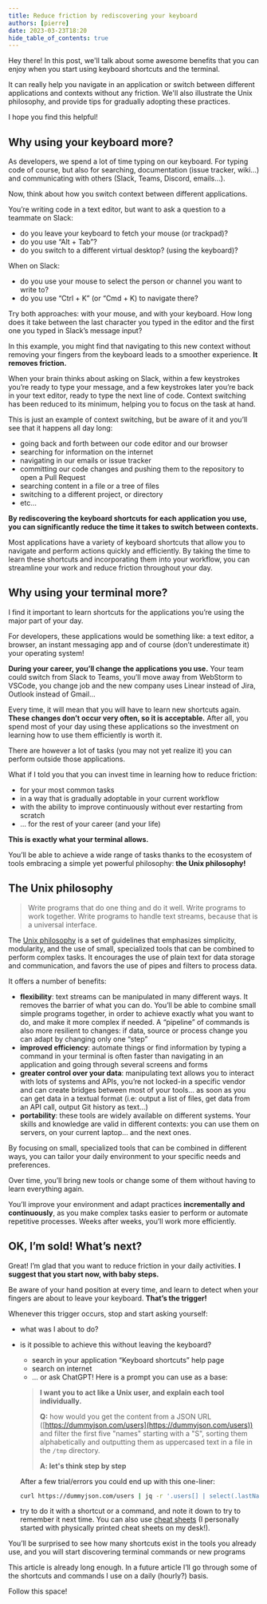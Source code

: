 ```yaml
---
title: Reduce friction by rediscovering your keyboard
authors: [pierre]
date: 2023-03-23T18:20
hide_table_of_contents: true
---
```


Hey there! In this post, we'll talk about some awesome benefits that you can enjoy when you start using keyboard shortcuts and the terminal.

It can really help you navigate in an application or switch between different applications and contexts without any friction. We'll also illustrate the Unix philosophy, and provide tips for gradually adopting these practices.

I hope you find this helpful!

<!--truncate-->

## Why using your keyboard more?

As developers, we spend a lot of time typing on our keyboard. For typing code of course, but also for searching, documentation (issue tracker, wiki…) and communicating with others (Slack, Teams, Discord, emails…).

Now, think about how you switch context between different applications.

You’re writing code in a text editor, but want to ask a question to a teammate on Slack:

- do you leave your keyboard to fetch your mouse (or trackpad)?
- do you use “Alt + Tab”?
- do you switch to a different virtual desktop? (using the keyboard)?

When on Slack:

- do you use your mouse to select the person or channel you want to write to?
- do you use “Ctrl + K” (or “Cmd + K) to navigate there?

Try both approaches: with your mouse, and with your keyboard.
How long does it take between the last character you typed in the editor and the first one you typed in Slack’s message input?

In this example, you might find that navigating to this new context without removing your fingers from the keyboard leads to a smoother experience. **It removes friction.**

When your brain thinks about asking on Slack, within a few keystrokes you’re ready to type your message, and a few keystrokes later you’re back in your text editor, ready to type the next line of code.
Context switching has been reduced to its minimum, helping you to focus on the task at hand.

This is just an example of context switching, but be aware of it and you’ll see that it happens all day long:

- going back and forth between our code editor and our browser
- searching for information on the internet
- navigating in our emails or issue tracker
- committing our code changes and pushing them to the repository to open a Pull Request
- searching content in a file or a tree of files
- switching to a different project, or directory
- etc…

**By rediscovering the keyboard shortcuts for each application you use, you can significantly reduce the time it takes to switch between contexts.**

Most applications have a variety of keyboard shortcuts that allow you to navigate and perform actions quickly and efficiently.
By taking the time to learn these shortcuts and incorporating them into your workflow, you can streamline your work and reduce friction throughout your day.

## Why using your terminal more?

I find it important to learn shortcuts for the applications you’re using the major part of your day.

For developers, these applications would be something like: a text editor, a browser, an instant messaging app and of course (don’t underestimate it) your operating system!

**During your career, you’ll change the applications you use.**
Your team could switch from Slack to Teams, you’ll move away from WebStorm to VSCode, you change job and the new company uses Linear instead of Jira, Outlook instead of Gmail…

Every time, it will mean that you will have to learn new shortcuts again. **These changes don’t occur very often, so it is acceptable.** After all, you spend most of your day using these applications so the investment on learning how to use them efficiently is worth it.

There are however a lot of tasks (you may not yet realize it) you can perform outside those applications.

What if I told you that you can invest time in learning how to reduce friction:

- for your most common tasks
- in a way that is gradually adoptable in your current workflow
- with the ability to improve continuously without ever restarting from scratch
- … for the rest of your career (and your life)

**This is exactly what your terminal allows.**

You’ll be able to achieve a wide range of tasks thanks to the ecosystem of tools embracing a simple yet powerful philosophy: **the Unix philosophy!**

## The Unix philosophy

> Write programs that do one thing and do it well.
Write programs to work together.
Write programs to handle text streams, because that is a universal interface.
>

The [Unix philosophy](https://en.wikipedia.org/wiki/Unix_philosophy) is a set of guidelines that emphasizes simplicity, modularity, and the use of small, specialized tools that can be combined to perform complex tasks.
It encourages the use of plain text for data storage and communication, and favors the use of pipes and filters to process data.

It offers a number of benefits:

- **flexibility**: text streams can be manipulated in many different ways. It removes the barrier of what you can do. You’ll be able to combine small simple programs together, in order to achieve exactly what you want to do, and make it more complex if needed. A “pipeline” of commands is also more resilient to changes: if data, source or process change you can adapt by changing only one “step”
- **improved efficiency**: automate things or find information by typing a command in your terminal is often faster than navigating in an application and going through several screens and forms
- **greater control over your data**: manipulating text allows you to interact with lots of systems and APIs, you’re not locked-in a specific vendor and can create bridges between most of your tools… as soon as you can get data in a textual format (i.e: output a list of files, get data from an API call, output Git history as text…)
- **portability**: these tools are widely available on different systems. Your skills and knowledge are valid in different contexts: you can use them on servers, on your current laptop… and the next ones.

By focusing on small, specialized tools that can be combined in different ways, you can tailor your daily environment to your specific needs and preferences.

Over time, you’ll bring new tools or change some of them without having to learn everything again.

You’ll improve your environment and adapt practices **incrementally and continuously**, as you make complex tasks easier to perform or automate repetitive processes. Weeks after weeks, you’ll work more efficiently.

## OK, I’m sold! What’s next?

Great! I’m glad that you want to reduce friction in your daily activities.
**I suggest that you start now, with baby steps.**

Be aware of your hand position at every time, and learn to detect when your fingers are about to leave your keyboard. **That’s the trigger!**

Whenever this trigger occurs, stop and start asking yourself:

- what was I about to do?
- is it possible to achieve this without leaving the keyboard?
    - search in your application “Keyboard shortcuts” help page
    - search on internet
    - … or ask ChatGPT!
    Here is a prompt you can use as a base:

    > **I want you to act like a Unix user, and explain each tool individually.**
    >
    >
    > **Q:** how would you get the content from a JSON URL ([https://dummyjson.com/users](https://dummyjson.com/users)) and filter the first five "names" starting with a "S", sorting them alphabetically and outputting them as uppercased text in a file in the `/tmp` directory.
    >
    > **A: let's think step by step**
    >

    After a few trial/errors you could end up with this one-liner:

    ```bash
    curl https://dummyjson.com/users | jq -r '.users[] | select(.lastName | startswith("S")) | .lastName' | sort | tr '[:lower:]' '[:upper:]' > /tmp/names.txt
    ```

- try to do it with a shortcut or a command, and note it down to try to remember it next time. You can also use [cheat sheets](https://quickref.me/) (I personally started with physically printed cheat sheets on my desk!).

You’ll be surprised to see how many shortcuts exist in the tools you already use, and you will start discovering terminal commands or new programs

This article is already long enough. In a future article I’ll go through some of the shortcuts and commands I use on a daily (hourly?) basis.

Follow this space!
